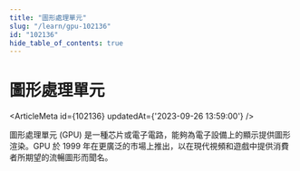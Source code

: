 ```yaml
---
title: "圖形處理單元"
slug: "/learn/gpu-102136"
id: "102136"
hide_table_of_contents: true
---
```



# 圖形處理單元

<ArticleMeta id={102136} updatedAt={'2023-09-26 13:59:00'} />
<div className='border-solid border-b border-t-0 my-4 border-[var(--ifm-color-gray-300)]' />

圖形處理單元 (GPU) 是一種芯片或電子電路，能夠為電子設備上的顯示提供圖形渲染。GPU 於 1999 年在更廣泛的市場上推出，以在現代視頻和遊戲中提供消費者所期望的流暢圖形而聞名。

